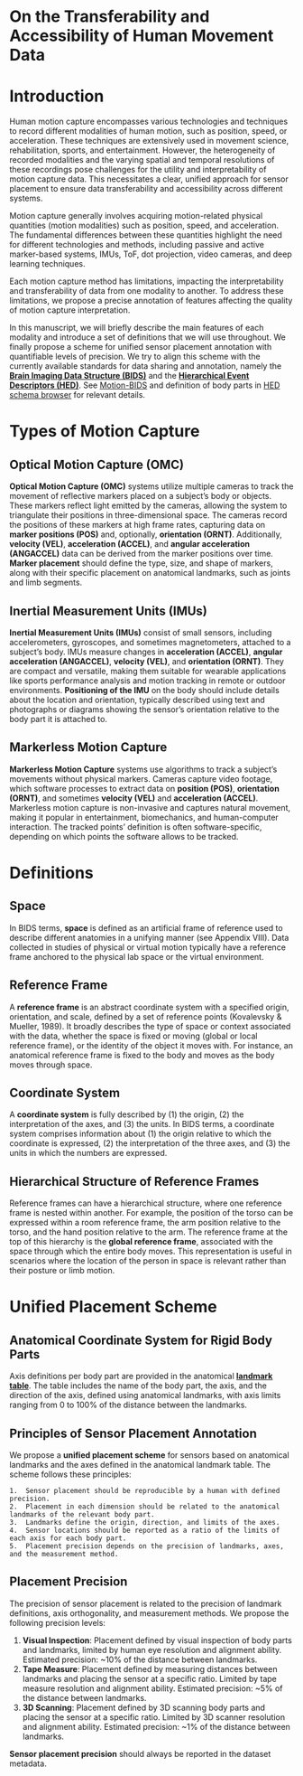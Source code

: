 # On the Transferability and Accessibility of Human Movement Data

# Introduction

Human motion capture encompasses various technologies and techniques to record different modalities of human motion, such as position, speed, or acceleration. These techniques are extensively used in movement science, rehabilitation, sports, and entertainment. However, the heterogeneity of recorded modalities and the varying spatial and temporal resolutions of these recordings pose challenges for the utility and interpretability of motion capture data. This necessitates a clear, unified approach for sensor placement to ensure data transferability and accessibility across different systems.

Motion capture generally involves acquiring motion-related physical quantities (motion modalities) such as position, speed, and acceleration. The fundamental differences between these quantities highlight the need for different technologies and methods, including passive and active marker-based systems, IMUs, ToF, dot projection, video cameras, and deep learning techniques.

Each motion capture method has limitations, impacting the interpretability and transferability of data from one modality to another. To address these limitations, we propose a precise annotation of features affecting the quality of motion capture interpretation.

In this manuscript, we will briefly describe the main features of each modality and introduce a set of definitions that we will use throughout. We finally propose a scheme for unified sensor placement annotation with quantifiable levels of precision. We try to align this scheme with the currently available standards for data sharing and annotation, namely the **[Brain Imaging Data Structure (BIDS)](https://bids.neuroimaging.io/)** and the **[Hierarchical Event Descriptors (HED)](https://www.hedtags.org/)**. See [Motion-BIDS](https://bids-specification.readthedocs.io/en/stable/modality-specific-files/motion.html) and definition of body parts in [HED schema browser](https://www.hedtags.org/display_hed.html) for relevant details. 

# Types of Motion Capture
## Optical Motion Capture (OMC)

**Optical Motion Capture (OMC)** systems utilize multiple cameras to track the movement of reflective markers placed on a subject's body or objects. These markers reflect light emitted by the cameras, allowing the system to triangulate their positions in three-dimensional space. The cameras record the positions of these markers at high frame rates, capturing data on **marker positions (POS)** and, optionally, **orientation (ORNT)**. Additionally, **velocity (VEL)**, **acceleration (ACCEL)**, and **angular acceleration (ANGACCEL)** data can be derived from the marker positions over time. **Marker placement** should define the type, size, and shape of markers, along with their specific placement on anatomical landmarks, such as joints and limb segments.

## Inertial Measurement Units (IMUs)

**Inertial Measurement Units (IMUs)** consist of small sensors, including accelerometers, gyroscopes, and sometimes magnetometers, attached to a subject's body. IMUs measure changes in **acceleration (ACCEL)**, **angular acceleration (ANGACCEL)**, **velocity (VEL)**, and **orientation (ORNT)**. They are compact and versatile, making them suitable for wearable applications like sports performance analysis and motion tracking in remote or outdoor environments. **Positioning of the IMU** on the body should include details about the location and orientation, typically described using text and photographs or diagrams showing the sensor's orientation relative to the body part it is attached to.

## Markerless Motion Capture

**Markerless Motion Capture** systems use algorithms to track a subject's movements without physical markers. Cameras capture video footage, which software processes to extract data on **position (POS)**, **orientation (ORNT)**, and sometimes **velocity (VEL)** and **acceleration (ACCEL)**. Markerless motion capture is non-invasive and captures natural movement, making it popular in entertainment, biomechanics, and human-computer interaction. The tracked points' definition is often software-specific, depending on which points the software allows to be tracked.

# Definitions

## Space
In BIDS terms, **space** is defined as an artificial frame of reference used to describe different anatomies in a unifying manner (see Appendix VIII). Data collected in studies of physical or virtual motion typically have a reference frame anchored to the physical lab space or the virtual environment.

## Reference Frame
A **reference frame** is an abstract coordinate system with a specified origin, orientation, and scale, defined by a set of reference points (Kovalevsky & Mueller, 1989). It broadly describes the type of space or context associated with the data, whether the space is fixed or moving (global or local reference frame), or the identity of the object it moves with. For instance, an anatomical reference frame is fixed to the body and moves as the body moves through space.

## Coordinate System
A **coordinate system** is fully described by (1) the origin, (2) the interpretation of the axes, and (3) the units. In BIDS terms, a coordinate system comprises information about (1) the origin relative to which the coordinate is expressed, (2) the interpretation of the three axes, and (3) the units in which the numbers are expressed.

## Hierarchical Structure of Reference Frames
Reference frames can have a hierarchical structure, where one reference frame is nested within another. For example, the position of the torso can be expressed within a room reference frame, the arm position relative to the torso, and the hand position relative to the arm. The reference frame at the top of this hierarchy is the **global reference frame**, associated with the space through which the entire body moves. This representation is useful in scenarios where the location of the person in space is relevant rather than their posture or limb motion.

# Unified Placement Scheme

## Anatomical Coordinate System for Rigid Body Parts
Axis definitions per body part are provided in the anatomical **[landmark table](./anatomical_table.qmd)**. The table includes the name of the body part, the axis, and the direction of the axis, defined using anatomical landmarks, with axis limits ranging from 0 to 100% of the distance between the landmarks.

## Principles of Sensor Placement Annotation
We propose a **unified placement scheme** for sensors based on anatomical landmarks and the axes defined in the anatomical landmark table. The scheme follows these principles:

    1.	Sensor placement should be reproducible by a human with defined precision.
    2.	Placement in each dimension should be related to the anatomical landmarks of the relevant body part.
    3.	Landmarks define the origin, direction, and limits of the axes.
    4.	Sensor locations should be reported as a ratio of the limits of each axis for each body part.
    5.	Placement precision depends on the precision of landmarks, axes, and the measurement method.

## Placement Precision
The precision of sensor placement is related to the precision of landmark definitions, axis orthogonality, and measurement methods. We propose the following precision levels:

1.	**Visual Inspection**: Placement defined by visual inspection of body parts and landmarks, limited by human eye resolution and alignment ability. Estimated precision: ~10% of the distance between landmarks.
2.	**Tape Measure**: Placement defined by measuring distances between landmarks and placing the sensor at a specific ratio. Limited by tape measure resolution and alignment ability. Estimated precision: ~5% of the distance between landmarks.
3. **3D Scanning**: Placement defined by 3D scanning body parts and placing the sensor at a specific ratio. Limited by 3D scanner resolution and alignment ability. Estimated precision: ~1% of the distance between landmarks.

**Sensor placement precision** should always be reported in the dataset metadata.
